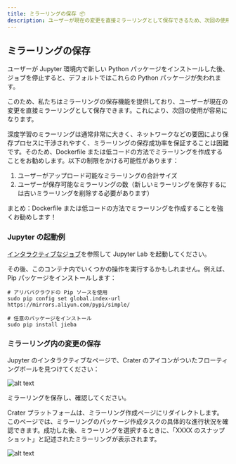```yaml
---
title: ミラーリングの保存 📦
description: ユーザーが現在の変更を直接ミラーリングとして保存できるため、次回の使用が容易になります。
---
```


## ミラーリングの保存

ユーザーが Jupyter 環境内で新しい Python パッケージをインストールした後、ジョブを停止すると、デフォルトではこれらの Python パッケージが失われます。

このため、私たちはミラーリングの保存機能を提供しており、ユーザーが現在の変更を直接ミラーリングとして保存できます。これにより、次回の使用が容易になります。

<Callout>

深度学習のミラーリングは通常非常に大きく、ネットワークなどの要因により保存プロセスに干渉されやすく、ミラーリングの保存成功率を保証することは困難です。そのため、Dockerfile または低コードの方法でミラーリングを作成することをお勧めします。以下の制限をかける可能性があります：

1. ユーザーがアップロード可能なミラーリングの合計サイズ
2. ユーザーが保存可能なミラーリングの数（新しいミラーリングを保存するには古いミラーリングを削除する必要があります）

まとめ：Dockerfile または低コードの方法でミラーリングを作成することを強くお勧めします！

</Callout>

### Jupyter の起動例

[インタラクティブなジョブ](../quick-start/interactive.md)を参照して Jupyter Lab を起動してください。

その後、このコンテナ内でいくつかの操作を実行するかもしれません。例えば、Pip パッケージをインストールします：

```shell
# アリババクラウドの Pip ソースを使用
sudo pip config set global.index-url https://mirrors.aliyun.com/pypi/simple/

# 任意のパッケージをインストール
sudo pip install jieba
```

### ミラーリング内の変更の保存

Jupyter のインタラクティブなページで、Crater のアイコンがついたフローティングボールを見つけてください：

![alt text](./img/floatball.png)

ミラーリングを保存し、確認してください。

Crater プラットフォームは、ミラーリング作成ページにリダイレクトします。このページでは、ミラーリングのパッケージ作成タスクの具体的な進行状況を確認できます。成功した後、ミラーリングを選択するときに、「XXXX のスナップショット」と記述されたミラーリングが表示されます。

![alt text](./img/snapshot.png)